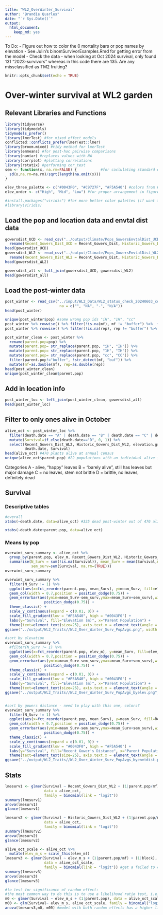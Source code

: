 ```yaml
---
title: "WL2_OverWinter_Survival"
author: "Brandie Quarles"
date: "`r Sys.Date()`"
output: 
  html_document: 
    keep_md: yes
---
```

To Do:
- Figure out how to color the 0 mortality bars or pop names by elevation 
- See Julin's binomSurvivorExamples.Rmd for getting error from the model 
- Check the data - when looking at Oct 2024 survival, only found 131 "2023-survivors" whereas in this code there are 135. Are any missclassified as TM2 fruiting?

```r
knitr::opts_chunk$set(echo = TRUE)
```

# Over-winter survival at WL2 garden 

## Relevant Libraries and Functions

```r
library(tidyverse)
library(tidymodels)
tidymodels_prefer()
library(lmerTest) #for mixed effect models
conflicted::conflicts_prefer(lmerTest::lmer)
library(broom.mixed) #tidy method for lmerTest
library(emmeans) #for post-hoc pairwise comparisons 
library(naniar) #replaces values with NA
library(corrplot) #plotting correlations 
library(rstatix) #performing cor_test
sem <- function(x, na.rm=FALSE) {           #for caclulating standard error
  sd(x,na.rm=na.rm)/sqrt(length(na.omit(x)))
} 

elev_three_palette <- c("#0043F0", "#C9727F", "#F5A540") #colors from Gremer et al 2019
elev_order <- c("High", "Mid", "Low") #for proper arrangement in figures 

#install.packages("viridis") #for more better color palettes (if want to distinguish between all pops)
#library(viridis)
```

## Load the pop and location data and envtal dist data 

```r
gowersdist_UCD <- read_csv("../output/Climate/Pops_GowersEnvtalDist_UCD.csv") %>% 
  rename(Recent_Gowers_Dist_UCD = Recent_Gowers_Dist, Historic_Gowers_Dist_UCD = Historic_Gowers_Dist)
head(gowersdist_UCD)
gowersdist_WL2 <- read_csv("../output/Climate/Pops_GowersEnvtalDist_WL2.csv") %>% 
  rename(Recent_Gowers_Dist_WL2 = Recent_Gowers_Dist, Historic_Gowers_Dist_WL2 = Historic_Gowers_Dist)
head(gowersdist_WL2)

gowersdist_all <- full_join(gowersdist_UCD, gowersdist_WL2)
head(gowersdist_all)
```

## Load the post-winter data
```r
post_winter <- read_csv("../input/WL2_Data/WL2_status_check_20240603_corrected.csv",
                         na = c("", "NA", "-", "N/A")) 
head(post_winter)

unique(post_winter$pop) #some wrong pop ids "iH", "1H", "cc"
post_winter %>% rowwise() %>% filter(!is.na(mf), mf != "buffer") %>%  filter(is.na(as.numeric(mf))) #all buffers
post_winter %>% rowwise() %>% filter(!is.na(rep), rep != "buffer") %>%  filter(is.na(as.numeric(rep))) #all buffers

post_winter_clean <- post_winter %>% 
  rename(parent.pop=pop) %>% 
  mutate(parent.pop= str_replace(parent.pop, "iH", "IH")) %>% 
  mutate(parent.pop= str_replace(parent.pop, "1H", "IH")) %>% 
  mutate(parent.pop= str_replace(parent.pop, "cc", "CC")) %>% 
  filter(parent.pop!="buffer", !str_detect(mf, "buf")) %>% 
  mutate(mf=as.double(mf), rep=as.double(rep))
head(post_winter_clean)
unique(post_winter_clean$parent.pop)
```

## Add in location info 
```r
post_winter_loc <- left_join(post_winter_clean, gowersdist_all)
head(post_winter_loc)
```

## Filter to only ones alive in October

```r
alive_oct <- post_winter_loc %>% 
  filter(death.date == "A" | death.date == "B" | death.date == "C" | death.date == "D") %>% 
  mutate(Survival=if_else(death.date=="D", 0, 1)) %>% 
  select(Recent_Gowers_Dist_WL2, Historic_Gowers_Dist_WL2, elevation.group:elev_m, block:rep, 
         death.date, Survival)
head(alive_oct) #470 plants alive at annual census 
unique(alive_oct$parent.pop) #22 populations with an individual alive in October 
```

Categories 
A - alive, “happy” leaves
B = “barely alive”, still has leaves but major damage
C = no leaves, stem not brittle
D = brittle, no leaves, definitely dead  

## Survival 

### Descriptive tables 
```r
#overall
xtabs(~death.date, data=alive_oct) #335 dead post-winter out of 470 alive pre-winter = 71% overwinter mortality 

xtabs(~death.date+parent.pop, data=alive_oct)
```

### Means by pop
```r
overwint_surv_summary <- alive_oct %>% 
  group_by(parent.pop, elev_m, Recent_Gowers_Dist_WL2, Historic_Gowers_Dist_WL2) %>% 
  summarise(N_Surv = sum(!is.na(Survival)), mean_Surv = mean(Survival,na.rm=(TRUE)), 
            sem_surv=sem(Survival, na.rm=(TRUE)))
overwint_surv_summary
```

```r
overwint_surv_summary %>% 
  filter(N_Surv != 1) %>% 
  ggplot(aes(x=fct_reorder(parent.pop, mean_Surv), y=mean_Surv, fill=elev_m)) + 
  geom_col(width = 0.7,position = position_dodge(0.75)) + 
  geom_errorbar(aes(ymin=mean_Surv-sem_surv,ymax=mean_Surv+sem_surv),width=.2, position = 
                  position_dodge(0.75)) +
  theme_classic() + 
  scale_y_continuous(expand = c(0.01, 0)) +
  scale_fill_gradient(low = "#F5A540", high = "#0043F0") +
  labs(y="Survival", fill="Elevation (m)", x="Parent Population") + 
  theme(text=element_text(size=25), axis.text.x = element_text(angle = 45,  hjust = 1))
ggsave("../output/WL2_Traits//WL2_Over_Winter_Surv_PopAvgs.png", width = 14, height = 8, units = "in")

#sort by elevation 
overwint_surv_summary %>% 
  #filter(N_Surv != 1) %>% 
  ggplot(aes(x=fct_reorder(parent.pop, elev_m), y=mean_Surv, fill=elev_m)) + 
  geom_col(width = 0.7,position = position_dodge(0.75)) + 
  geom_errorbar(aes(ymin=mean_Surv-sem_surv,ymax=mean_Surv+sem_surv),width=.2, position = 
                  position_dodge(0.75)) +
  theme_classic() + 
  scale_y_continuous(expand = c(0.01, 0)) +
  scale_fill_gradient(low = "#F5A540", high = "#0043F0") +
  labs(y="Survival", fill="Elevation (m)", x="Parent Population") + 
  theme(text=element_text(size=25), axis.text.x = element_text(angle = 45,  hjust = 1))
ggsave("../output/WL2_Traits//WL2_Over_Winter_Surv_PopAvgs_byelev.png", width = 14, height = 8, units = "in")


#sort by gowers distance - need to play with this one, colors? 
overwint_surv_summary %>% 
  filter(N_Surv != 1) %>% 
  ggplot(aes(x=fct_reorder(parent.pop, mean_Surv), y=mean_Surv, fill=Recent_Gowers_Dist_WL2)) + 
  geom_col(width = 0.7,position = position_dodge(0.75)) + 
  geom_errorbar(aes(ymin=mean_Surv-sem_surv,ymax=mean_Surv+sem_surv),width=.2, position = 
                  position_dodge(0.75)) +
  theme_classic() + 
  scale_y_continuous(expand = c(0.01, 0)) +
  scale_fill_gradient(low = "#0043F0", high = "#F5A540") +
  labs(y="Survival", fill="Recent Gower's Distance", x="Parent Population") + 
  theme(text=element_text(size=25), axis.text.x = element_text(angle = 45,  hjust = 1))
ggsave("../output/WL2_Traits//WL2_Over_Winter_Surv_PopAvgs_byenvtdist.png", width = 14, height = 8, units = "in")
```

## Stats
```r
lmesurv1 <- glmer(Survival ~ Recent_Gowers_Dist_WL2 + (1|parent.pop/mf) + (1|block), 
                  data = alive_oct, 
                  family = binomial(link = "logit")) 
summary(lmesurv1)
anova(lmesurv1)
glance(lmesurv1)

lmesurv2 <- glmer(Survival ~ Historic_Gowers_Dist_WL2 + (1|parent.pop/mf) + (1|block), 
                  data = alive_oct, 
                  family = binomial(link = "logit")) 
summary(lmesurv2)
anova(lmesurv2)
glance(lmesurv2)

alive_oct_scale <- alive_oct %>% 
  mutate(elev_m_s = scale_this(elev_m))
lmesurv3 <- glmer(Survival ~ elev_m_s + (1|parent.pop/mf) + (1|block), 
                  data = alive_oct_scale, 
                  family = binomial(link = "logit")) #get a failed to converge and rescale variables warning for this model 
summary(lmesurv3)
anova(lmesurv3)
glance(lmesurv3)

#to test for significance of random effect: 
#the most common way to do this is to use a likelihood ratio test, i.e. fit the full and reduced models (the reduced model is the model with the focal variance(s) set to zero). 
m0 <- glmer(Survival ~ elev_m_s + (1|parent.pop), data = alive_oct_scale, family = binomial("logit")) 
m00 <- glm(Survival~ elev_m_s, alive_oct_scale, family = binomial("logit"))
anova(lmesurv3,m0, m00) #model with both random effects has a higher likelihood (better fit)
```

